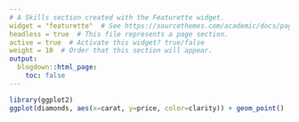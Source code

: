 ```yaml
---
# A Skills section created with the Featurette widget.
widget = "featurette"  # See https://sourcethemes.com/academic/docs/page-builder/
headless = true  # This file represents a page section.
active = true  # Activate this widget? true/false
weight = 10  # Order that this section will appear.
output:
  blogdown::html_page:
    toc: false
---
```

```r
library(ggplot2)
ggplot(diamonds, aes(x=carat, y=price, color=clarity)) + geom_point()
```
